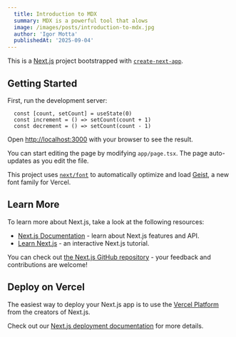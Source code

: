 ```yaml
---
  title: Introduction to MDX
  summary: MDX is a powerful tool that alows
  image: /images/posts/introduction-to-mdx.jpg
  author: 'Igor Motta'
  publishedAt: '2025-09-04'
---
```


This is a [Next.js](https://nextjs.org) project bootstrapped
with
[`create-next-app`](https://nextjs.org/docs/app/api-reference/cli/create-next-app).

## Getting Started

First, run the development server:

``` 
  const [count, setCount] = useState(0)
  const increment = () => setCount(count + 1)
  const decrement = () => setCount(count - 1)
```

Open [http://localhost:3000](http://localhost:3000) with
your browser to see the result.

You can start editing the page by modifying `app/page.tsx`.
The page auto-updates as you edit the file.

This project uses
[`next/font`](https://nextjs.org/docs/app/building-your-application/optimizing/fonts)
to automatically optimize and load
[Geist](https://vercel.com/font), a new font family for
Vercel.

## Learn More

To learn more about Next.js, take a look at the following
resources:

- [Next.js Documentation](https://nextjs.org/docs) - learn
  about Next.js features and API.
- [Learn Next.js](https://nextjs.org/learn) - an interactive
  Next.js tutorial.

You can check out
[the Next.js GitHub repository](https://github.com/vercel/next.js) -
your feedback and contributions are welcome!

## Deploy on Vercel

The easiest way to deploy your Next.js app is to use the
[Vercel Platform](https://vercel.com/new?utm_medium=default-template&filter=next.js&utm_source=create-next-app&utm_campaign=create-next-app-readme)
from the creators of Next.js.

Check out our
[Next.js deployment documentation](https://nextjs.org/docs/app/building-your-application/deploying)
for more details.

<Counter />
